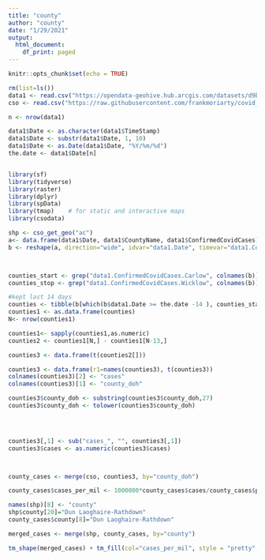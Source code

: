 ```yaml
---
title: "county"
author: "county"
date: "1/29/2021"
output:
  html_document:
    df_print: paged
---
```


```r
knitr::opts_chunk$set(echo = TRUE)
```

```r
rm(list=ls())
data1 <- read.csv("https://opendata-geohive.hub.arcgis.com/datasets/d9be85b30d7748b5b7c09450b8aede63_0.csv?outSR=%7B%22latestWkid%22%3A3857%2C%22wkid%22%3A102100%7D")
cso <- read.csv("https://raw.githubusercontent.com/frankmoriarty/covid_ie/master/counties_population_cso_2016.csv")

n <- nrow(data1)

data1$Date <- as.character(data1$TimeStamp)
data1$Date <- substr(data1$Date, 1, 10)
data1$Date <- as.Date(data1$Date, "%Y/%m/%d")
the.date <- data1$Date[n]


library(sf)
library(tidyverse)
library(raster)
library(dplyr)
library(spData)
library(tmap)    # for static and interactive maps
library(csodata)

shp <- cso_get_geo("ac")
a<- data.frame(data1$Date, data1$CountyName, data1$ConfirmedCovidCases)
b <- reshape(a, direction="wide", idvar="data1.Date", timevar="data1.CountyName")



counties_start <- grep("data1.ConfirmedCovidCases.Carlow", colnames(b))
counties_stop <- grep("data1.ConfirmedCovidCases.Wicklow", colnames(b))

#kept last 14 days
counties <- tibble(b[which(b$data1.Date >= the.date -14 ), counties_start:counties_stop])
counties1 <- as.data.frame(counties)
N<- nrow(counties1)

counties1<- sapply(counties1,as.numeric)
counties2 <- counties1[N,] - counties1[N-13,]

counties3 <- data.frame(t(counties2[]))

counties3 <- data.frame(r1=names(counties3), t(counties3))
colnames(counties3)[2] <- "cases"
colnames(counties3)[1] <- "county_doh"

counties3$county_doh <- substring(counties3$county_doh,27)
counties3$county_doh <- tolower(counties3$county_doh)
 



counties3[,1] <- sub("cases_", "", counties3[,1])
counties3$cases <- as.numeric(counties3$cases)



county_cases <- merge(cso, counties3, by="county_doh")

county_cases$cases_per_mil <- 1000000*county_cases$cases/county_cases$pop

names(shp)[8] <- "county"
shp$county[20]="Dun Laoghaire-Rathdown"
county_cases$county[8]="Dun Laoghaire-Rathdown"

merged_cases <- merge(shp, county_cases, by="county")

tm_shape(merged_cases) + tm_fill(col="cases_per_mil", style = "pretty", title=c(paste("Cases per million", the.date))) + tm_borders() + tm_layout(asp = 1.28)


```


